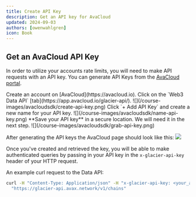```yaml
---
title: Create API Key
description: Get an API key for AvaCloud
updated: 2024-09-03
authors: [owenwahlgren]
icon: Book
---
```



## Get an AvaCloud API Key

In order to utilize your accounts rate limits, you will need to make API requests with an API key. You can generate API Keys from the [AvaCloud portal](https://app.avacloud.io/glacier-api/).

<Steps>

<Step>
Create an account on [AvaCloud](https://avacloud.io).
</Step>

<Step>
Click on the `Web3 Data API` [tab](https://app.avacloud.io/glacier-api/).
![](/course-images/avacloudsdk/create-api-key.png)
</Step>

<Step>
Click `+ Add API Key` and create a new name for your API key.
![](/course-images/avacloudsdk/name-api-key.png)
</Step>

<Step>
**Save your API key** in a secure location. We will need it in the next step.
![](/course-images/avacloudsdk/grab-api-key.png)
</Step>

</Steps>

After generating the API keys the AvaCloud page should look like this:
![](/course-images/avacloudsdk/final-api-key.png)

Once you've created and retrieved the key, you will be able to make authenticated queries by passing in your API key in the `x-glacier-api-key` header of your HTTP request.

An example curl request to the Data API:

```bash
curl -H "Content-Type: Application/json" -H "x-glacier-api-key: <your_api_key>" \
  "https://glacier-api.avax.network/v1/chains"
```
